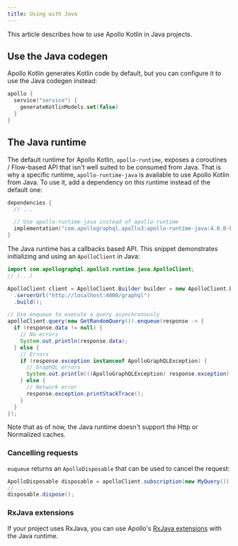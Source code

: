 ```yaml
---
title: Using with Java
---
```


This article describes how to use Apollo Kotlin in Java projects.

## Use the Java codegen

Apollo Kotlin generates Kotlin code by default, but you can configure it to use the Java codegen instead:

```kotlin title="build.gradle[.kts]"
apollo {
  service("service") {
    generateKotlinModels.set(false)
  }
}
```

## The Java runtime

The default runtime for Apollo Kotlin, `apollo-runtime`, exposes a coroutines / Flow-based API that isn't well suited to be consumed from Java.
That is why a specific runtime, `apollo-runtime-java` is available to use Apollo Kotlin from Java. To use it, add a dependency on this runtime instead of the default one:

```kotlin title="build.gradle[.kts]"
dependencies {
  // ...

  // Use apollo-runtime-java instead of apollo-runtime
  implementation("com.apollographql.apollo3:apollo-runtime-java:4.0.0-beta.4")
}
```

The Java runtime has a callbacks based API. This snippet demonstrates initializing and using an `ApolloClient` in Java:

```java
import com.apollographql.apollo3.runtime.java.ApolloClient;
// (...)

ApolloClient client = ApolloClient.Builder builder = new ApolloClient.Builder()
  .serverUrl("http://localhost:4000/graphql")
  .build();

// Use enqueue to execute a query asynchronously
apolloClient.query(new GetRandomQuery()).enqueue(response -> {
  if (response.data != null) {
    // No errors
    System.out.println(response.data);
  } else {
    // Errors
    if (response.exception instanceof ApolloGraphQLException) {
      // GraphQL errors
      System.out.println(((ApolloGraphQLException) response.exception).getErrors().get(0));
    } else {
      // Network error
      response.exception.printStackTrace();
    }
  }
});
```

Note that as of now, the Java runtime doesn't support the Http or Normalized caches.

### Cancelling requests

`euqueue` returns an `ApolloDisposable` that can be used to cancel the request:

```java
ApolloDisposable disposable = apolloClient.subscription(new MyQuery()).enqueue(response -> ...)
// ...
disposable.dispose();

```

### RxJava extensions

If your project uses RxJava, you can use Apollo's [RxJava extensions](./rxjava/) with the Java runtime.
